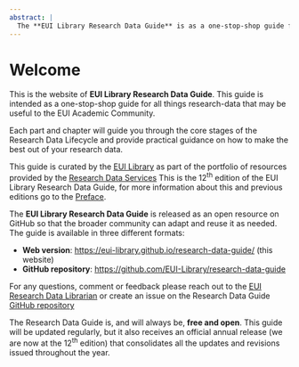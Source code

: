 ```yaml
---
abstract: |
  The **EUI Library Research Data Guide** is as a one-stop-shop guide for all things research-data that may be useful to the EUI Academic Community.
---
```


# Welcome {.unnumbered .unlisted}

This is the website of **EUI Library Research Data Guide**. This guide is intended as a one-stop-shop guide for all things research-data that may be useful to the EUI Academic Community. 

Each part and chapter will guide you through the core stages of the Research Data Lifecycle and provide practical guidance on how to make the best out of your research data. 

This guide is curated by the [EUI Library](https://www.eui.eu/en/services/library) as part of the portfolio of resources provided by the [Research Data Services](https://www.eui.eu/research/library/researchdataservices) This is the 12^th^ edition of the EUI Library Research Data Guide, for more information about this and previous editions go to the [Preface](/preface.html).

The **EUI Library Research Data Guide** is released as an open resource on GitHub so that the broader community can adapt and reuse it as needed. The guide is available in three different formats:

- **Web version**: [https://eui-library.github.io/research-data-guide/](https://eui-library.github.io/research-data-guide/) (this website)
- **GitHub repository**: [https://github.com/EUI-Library/research-data-guide](https://github.com/EUI-Library/research-data-guide)

For any questions, comment or feedback please reach out to the [EUI Research Data Librarian](https://www.eui.eu/people?id=simone-sacchi) or create an issue on the Research Data Guide [GitHub repository](https://github.com/EUI-Library/research-data-guide/issues)

::: {.callout-note}
The Research Data Guide is, and will always be, **free and open**. This guide will be updated regularly, but it also receives an official annual release (we are now at the 12^th^ edition) that consolidates all the updates and revisions issued throughout the year.
:::